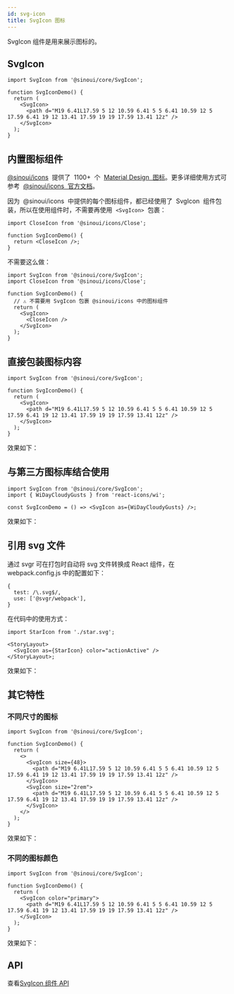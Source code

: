 ```yaml
---
id: svg-icon
title: SvgIcon 图标
---
```


SvgIcon 组件是用来展示图标的。


## SvgIcon

```tsx
import SvgIcon from '@sinoui/core/SvgIcon';

function SvgIconDemo() {
  return (
    <SvgIcon>
      <path d="M19 6.41L17.59 5 12 10.59 6.41 5 5 6.41 10.59 12 5 17.59 6.41 19 12 13.41 17.59 19 19 17.59 13.41 12z" />
    </SvgIcon>
  );
}
```

## 内置图标组件

[@sinoui/icons](https://github.com/sinoui/icons)  提供了  1100+  个  [Material Design  图标](https://material.io/resources/icons/?style=baseline)。更多详细使用方式可参考  [@sinoui/icons  官方文档](https://sinoui.github.io/icons)。

因为  @sinoui/icons  中提供的每个图标组件，都已经使用了  SvgIcon  组件包装，所以在使用组件时，不需要再使用  `<SvgIcon>`  包裹：

```tsx
import CloseIcon from '@sinoui/icons/Close';

function SvgIconDemo() {
  return <CloseIcon />;
}
```

不需要这么做：

```tsx
import SvgIcon from '@sinoui/core/SvgIcon';
import CloseIcon from '@sinoui/icons/Close';

function SvgIconDemo() {
  // ️⚠️ 不需要用 SvgIcon 包裹 @sinoui/icons 中的图标组件
  return (
    <SvgIcon>
      <CloseIcon />
    </SvgIcon>
  );
}
```

## 直接包装图标内容

```tsx
import SvgIcon from '@sinoui/core/SvgIcon';

function SvgIconDemo() {
  return (
    <SvgIcon>
      <path d="M19 6.41L17.59 5 12 10.59 6.41 5 5 6.41 10.59 12 5 17.59 6.41 19 12 13.41 17.59 19 19 17.59 13.41 12z" />
    </SvgIcon>
  );
}
```

效果如下：

<StoryLayout>
  <SvgIcon>
    <path d="M19 6.41L17.59 5 12 10.59 6.41 5 5 6.41 10.59 12 5 17.59 6.41 19 12 13.41 17.59 19 19 17.59 13.41 12z" />
  </SvgIcon>
</StoryLayout>

## 与第三方图标库结合使用

```tsx
import SvgIcon from '@sinoui/core/SvgIcon';
import { WiDayCloudyGusts } from 'react-icons/wi';

const SvgIconDemo = () => <SvgIcon as={WiDayCloudyGusts} />;
```

效果如下：


<StoryLayout>
  <SvgIcon as={WiDayCloudyGusts} />
</StoryLayout>

## 引用 svg 文件

通过 svgr 可在打包时自动将 svg 文件转换成 React 组件，在 webpack.config.js 中的配置如下：

```tsx
{
  test: /\.svg$/,
  use: ['@svgr/webpack'],
}
```

在代码中的使用方式：

```tsx
import StarIcon from './star.svg';

<StoryLayout>
  <SvgIcon as={StarIcon} color="actionActive" />
</StoryLayout>;
```

效果如下：

<StoryLayout>
  <SvgIcon as={StarIcon} color="actionActive" />
</StoryLayout>

## 其它特性

### 不同尺寸的图标

```tsx
import SvgIcon from '@sinoui/core/SvgIcon';

function SvgIconDemo() {
  return (
    <>
      <SvgIcon size={48}>
        <path d="M19 6.41L17.59 5 12 10.59 6.41 5 5 6.41 10.59 12 5 17.59 6.41 19 12 13.41 17.59 19 19 17.59 13.41 12z" />
      </SvgIcon>
      <SvgIcon size="2rem">
        <path d="M19 6.41L17.59 5 12 10.59 6.41 5 5 6.41 10.59 12 5 17.59 6.41 19 12 13.41 17.59 19 19 17.59 13.41 12z" />
      </SvgIcon>
    </>
  );
}
```

效果如下：

<StoryLayout>
  <SvgIcon size={48}>
    <path d="M19 6.41L17.59 5 12 10.59 6.41 5 5 6.41 10.59 12 5 17.59 6.41 19 12 13.41 17.59 19 19 17.59 13.41 12z" />
  </SvgIcon>
  <SvgIcon size="2rem">
    <path d="M19 6.41L17.59 5 12 10.59 6.41 5 5 6.41 10.59 12 5 17.59 6.41 19 12 13.41 17.59 19 19 17.59 13.41 12z" />
  </SvgIcon>
</StoryLayout>

### 不同的图标颜色

```tsx
import SvgIcon from '@sinoui/core/SvgIcon';

function SvgIconDemo() {
  return (
    <SvgIcon color="primary">
      <path d="M19 6.41L17.59 5 12 10.59 6.41 5 5 6.41 10.59 12 5 17.59 6.41 19 12 13.41 17.59 19 19 17.59 13.41 12z" />
    </SvgIcon>
  );
}
```

效果如下：

<StoryLayout>
  <SvgIcon color="primary">
    <path d="M19 6.41L17.59 5 12 10.59 6.41 5 5 6.41 10.59 12 5 17.59 6.41 19 12 13.41 17.59 19 19 17.59 13.41 12z" />
  </SvgIcon>
  <SvgIcon color="secondary">
    <path d="M19 6.41L17.59 5 12 10.59 6.41 5 5 6.41 10.59 12 5 17.59 6.41 19 12 13.41 17.59 19 19 17.59 13.41 12z" />
  </SvgIcon>
  <SvgIcon color="error">
    <path d="M19 6.41L17.59 5 12 10.59 6.41 5 5 6.41 10.59 12 5 17.59 6.41 19 12 13.41 17.59 19 19 17.59 13.41 12z" />
  </SvgIcon>
  <SvgIcon color="warning">
    <path d="M19 6.41L17.59 5 12 10.59 6.41 5 5 6.41 10.59 12 5 17.59 6.41 19 12 13.41 17.59 19 19 17.59 13.41 12z" />
  </SvgIcon>
  <SvgIcon color="success">
    <path d="M19 6.41L17.59 5 12 10.59 6.41 5 5 6.41 10.59 12 5 17.59 6.41 19 12 13.41 17.59 19 19 17.59 13.41 12z" />
  </SvgIcon>
  <SvgIcon color="info">
    <path d="M19 6.41L17.59 5 12 10.59 6.41 5 5 6.41 10.59 12 5 17.59 6.41 19 12 13.41 17.59 19 19 17.59 13.41 12z" />
  </SvgIcon>
  <SvgIcon color="actionActive">
    <path d="M19 6.41L17.59 5 12 10.59 6.41 5 5 6.41 10.59 12 5 17.59 6.41 19 12 13.41 17.59 19 19 17.59 13.41 12z" />
  </SvgIcon>
  <SvgIcon color="actionDisabled">
    <path d="M19 6.41L17.59 5 12 10.59 6.41 5 5 6.41 10.59 12 5 17.59 6.41 19 12 13.41 17.59 19 19 17.59 13.41 12z" />
  </SvgIcon>
</StoryLayout>

## API

查看[SvgIcon 组件 API](/docs/components-apis/svg-icon)
